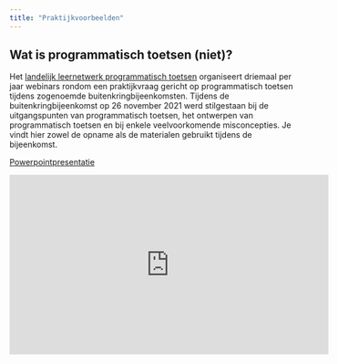 ```yaml
---
title: "Praktijkvoorbeelden"
---
```


## Wat is programmatisch toetsen (niet)? 

Het [landelijk leernetwerk programmatisch toetsen](https://lerenvantoetsen.nl/programmatisch-toetsen/) organiseert driemaal per jaar webinars rondom een praktijkvraag gericht op programmatisch toetsen tijdens zogenoemde buitenkringbijeenkomsten. Tijdens de buitenkringbijeenkomst op 26 november 2021 werd stilgestaan bij de uitgangspunten van programmatisch toetsen, het ontwerpen van programmatisch toetsen en bij enkele veelvoorkomende misconcepties. Je vindt hier zowel de opname als de materialen gebruikt tijdens de bijeenkomst. 

[Powerpointpresentatie](https://docs.google.com/presentation/d/1iKgDnUM34u6_vmbe16KUBHle2BAGzk8p/edit?usp=share_link&ouid=113832975952028051169&rtpof=true&sd=true)

<iframe width="560" height="315" src="https://www.youtube.com/embed/X5c2oUQmtGM" title="YouTube video player" frameborder="0" allow="accelerometer; autoplay; clipboard-write; encrypted-media; gyroscope; picture-in-picture" allowfullscreen></iframe>